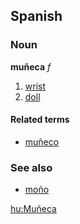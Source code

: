 ==Spanish==
===Noun===
'''muñeca''' ''f''

# [[wrist]]
# [[doll]]

====Related terms====
*[[muñeco]]

===See also===
*[[moño]]<!-- pretty sure they're etymologically related -->

[[hu:Muñeca]]